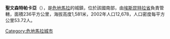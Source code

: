 '''聖文森特帕卡亞'''（{{lang-es|San Vicente Pacaya}}），是[[危地馬拉|危地馬拉]]的城鎮，位於該國南部，由[[埃斯昆特拉省|埃斯昆特拉省]]負責管轄，面積236平方公里，海拔高度1,581米，2002年人口12,678，人口密度每平方公里53.72人。

{{coord|14.4161|N|90.6392|W|source:kolossus-itwiki|display=title}}

{{Guatemala-geo-stub}}
[[Category:危地馬拉城市|Category:危地馬拉城市]]